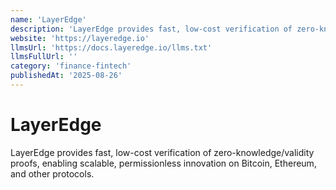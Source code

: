 ```yaml
---
name: 'LayerEdge'
description: 'LayerEdge provides fast, low-cost verification of zero-knowledge/validity proofs, enabling scalable, permissionless innovation on Bitcoin, Ethereum, and other protocols.'
website: 'https://layeredge.io'
llmsUrl: 'https://docs.layeredge.io/llms.txt'
llmsFullUrl: ''
category: 'finance-fintech'
publishedAt: '2025-08-26'
---
```


# LayerEdge

LayerEdge provides fast, low-cost verification of zero-knowledge/validity proofs, enabling scalable, permissionless innovation on Bitcoin, Ethereum, and other protocols.
